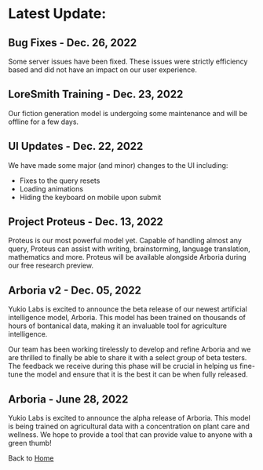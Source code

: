 # Latest Update:

## Bug Fixes  - Dec. 26, 2022
Some server issues have been fixed. These issues were strictly efficiency based and did not have an impact on our user experience.

## LoreSmith Training  - Dec. 23, 2022
Our fiction generation model is undergoing some maintenance and will be offline for a few days.

## UI Updates  - Dec. 22, 2022
We have made some major (and minor) changes to the UI including:
- Fixes to the query resets
- Loading animations
- Hiding the keyboard on mobile upon submit

## Project Proteus - Dec. 13, 2022
Proteus is our most powerful model yet. Capable of handling almost any query, Proteus can assist with writing, brainstorming, language translation, mathematics and more. Proteus will be available alongside Arboria during our free research preview.

## Arboria v2   - Dec. 05, 2022
Yukio Labs is excited to announce the beta release of our newest artificial intelligence model, Arboria. This model has been trained on thousands of hours of bontanical data, making it an invaluable tool for agriculture intelligence.

Our team has been working tirelessly to develop and refine Arboria and we are thrilled to finally be able to share it with a select group of beta testers. The feedback we receive during this phase will be crucial in helping us fine-tune the model and ensure that it is the best it can be when fully released.

## Arboria   - June 28, 2022
Yukio Labs is excited to announce the alpha release of Arboria. This model is being trained on agricultural data with a concentration on plant care and wellness. We hope to provide a tool that can provide value to anyone with a green thumb!

Back to [Home](/)
